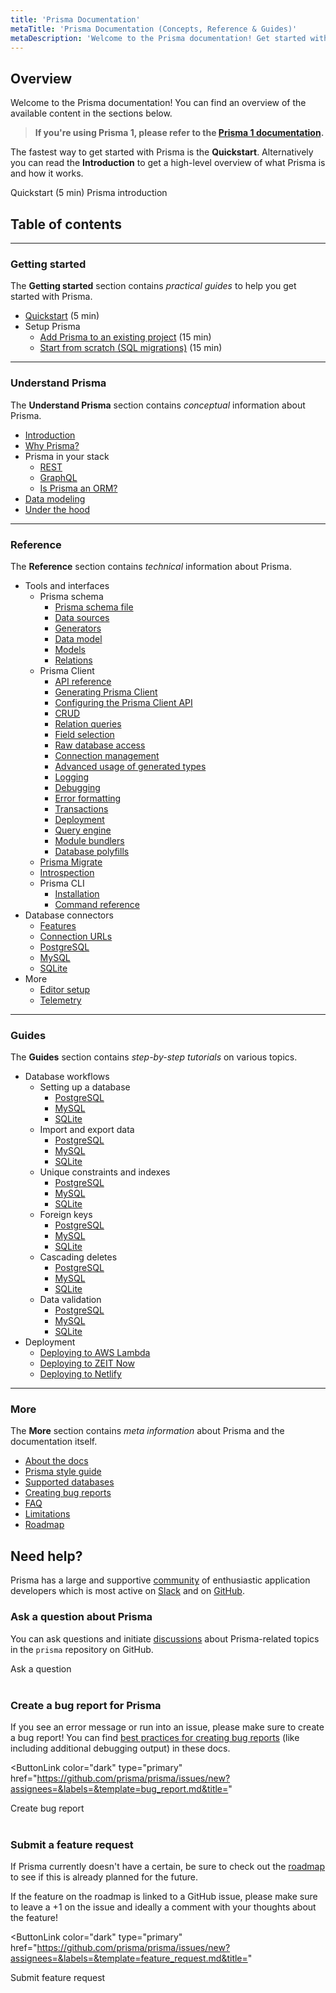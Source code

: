 ```yaml
---
title: 'Prisma Documentation'
metaTitle: 'Prisma Documentation (Concepts, Reference & Guides)'
metaDescription: 'Welcome to the Prisma documentation! Get started with Prisma and connect it to your database, read about the main Prisma concepts and explore the API reference.'
---
```


## Overview

Welcome to the Prisma documentation! You can find an overview of the available content in the sections below.

> **If you're using Prisma 1, please refer to the [Prisma 1 documentation](https://www.prisma.io/docs/1.34).**

The fastest way to get started with Prisma is the **Quickstart**. Alternatively you can read the **Introduction** to get a high-level overview of what Prisma is and how it works.

<ButtonLink color="dark" type="primary" href="./getting-started/quickstart">
  Quickstart (5 min)
</ButtonLink>
<ButtonLink color="dark" type="primary" href="./understand-prisma/introduction">
  Prisma introduction
</ButtonLink>

## Table of contents

---

### Getting started

The **Getting started** section contains _practical guides_ to help you get started with Prisma.

- [Quickstart](./getting-started/quickstart) (5 min)
- Setup Prisma
  - [Add Prisma to an existing project](./getting-started/setup-prisma/add-to-existing-project) (15 min)
  - [Start from scratch (SQL migrations)](./getting-started/setup-prisma/start-from-scratch-sql-migrations) (15 min)

---

### Understand Prisma

The **Understand Prisma** section contains _conceptual_ information about Prisma.

- [Introduction](./understand-prisma/introduction)
- [Why Prisma?](./understand-prisma/why-prisma)
- Prisma in your stack
  - [REST](./understand-prisma/prisma-in-your-stack/rest)
  - [GraphQL](./understand-prisma/prisma-in-your-stack/graphql)
  - [Is Prisma an ORM?](./understand-prisma/prisma-in-your-stack/is-prisma-an-orm)
- [Data modeling](./understand-prisma/data-modeling)
- [Under the hood](./understand-prisma/under-the-hood)

---

### Reference

The **Reference** section contains _technical_ information about Prisma.

- Tools and interfaces
  - Prisma schema
    - [Prisma schema file](./reference/tools-and-interfaces/prisma-schema/prisma-schema-file)
    - [Data sources](./reference/tools-and-interfaces/prisma-schema/data-sources)
    - [Generators](./reference/tools-and-interfaces/prisma-schema/generators)
    - [Data model](./reference/tools-and-interfaces/prisma-schema/data-model)
    - [Models](./reference/tools-and-interfaces/prisma-schema/models)
    - [Relations](./reference/tools-and-interfaces/prisma-schema/relations)
  - Prisma Client
    - [API reference](./reference/tools-and-interfaces/prisma-client/api)
    - [Generating Prisma Client](./reference/tools-and-interfaces/prisma-client/generating-prisma-client)
    - [Configuring the Prisma Client API](./reference/tools-and-interfaces/prisma-client/configuring-the-prisma-client-api)
    - [CRUD](./reference/tools-and-interfaces/prisma-client/crud)
    - [Relation queries](./reference/tools-and-interfaces/prisma-client/relation-queries)
    - [Field selection](./reference/tools-and-interfaces/prisma-client/field-selection)
    - [Raw database access](./reference/tools-and-interfaces/prisma-client/raw-database-access)
    - [Connection management](./reference/tools-and-interfaces/prisma-client/connection-management)
    - [Advanced usage of generated types](./reference/tools-and-interfaces/prisma-client/advanced-usage-of-generated-types)
    - [Logging](./reference/tools-and-interfaces/prisma-client/logging)
    - [Debugging](./reference/tools-and-interfaces/prisma-client/debugging)
    - [Error formatting](./reference/tools-and-interfaces/prisma-client/error-formatting)
    - [Transactions](./reference/tools-and-interfaces/prisma-client/transactions)
    - [Deployment](./reference/tools-and-interfaces/prisma-client/deployment)
    - [Query engine](./reference/tools-and-interfaces/prisma-client/query-engine)
    - [Module bundlers](./reference/tools-and-interfaces/prisma-client/module-bundlers)
    - [Database polyfills](./reference/tools-and-interfaces/prisma-client/database-polyfills)
  - [Prisma Migrate](./reference/tools-and-interfaces/prisma-migrate)
  - [Introspection](./reference/tools-and-interfaces/introspection)
  - Prisma CLI
    - [Installation](./reference/tools-and-interfaces/prisma-cli/installation)
    - [Command reference](./reference/tools-and-interfaces/prisma-cli/command-reference)
- Database connectors
  - [Features](./reference/database-connectors/database-features)
  - [Connection URLs](./reference/database-connectors/connection-urls)
  - [PostgreSQL](./reference/database-connectors/postgresql)
  - [MySQL](./reference/database-connectors/mysql)
  - [SQLite](./reference/database-connectors/sqlite)
- More
  - [Editor setup](./reference/more/editor-setup)
  - [Telemetry](./reference/more/telemetry)

---

### Guides

The **Guides** section contains _step-by-step tutorials_ on various topics.

- Database workflows
  - Setting up a database
    - [PostgreSQL](./guides/database-workflows/setting-up-a-database/postgresql)
    - [MySQL](./guides/database-workflows/setting-up-a-database/mysql)
    - [SQLite](./guides/database-workflows/setting-up-a-database/sqlite)
  - Import and export data
    - [PostgreSQL](./guides/database-workflows/import-and-export-data/postgresql)
    - [MySQL](./guides/database-workflows/import-and-export-data/mysql)
    - [SQLite](./guides/database-workflows/import-and-export-data/sqlite)
  - Unique constraints and indexes
    - [PostgreSQL](./guides/database-workflows/unique-constraints-and-indexes/postgresql)
    - [MySQL](./guides/database-workflows/unique-constraints-and-indexes/mysql)
    - [SQLite](./guides/database-workflows/unique-constraints-and-indexes/sqlite)
  - Foreign keys
    - [PostgreSQL](./guides/database-workflows/foreign-keys/postgresql)
    - [MySQL](./guides/database-workflows/foreign-keys/mysql)
    - [SQLite](./guides/database-workflows/foreign-keys/sqlite)
  - Cascading deletes
    - [PostgreSQL](./guides/database-workflows/cascading-deletes/postgresql)
    - [MySQL](./guides/database-workflows/cascading-deletes/mysql)
    - [SQLite](./guides/database-workflows/cascading-deletes/sqlite)
  - Data validation
    - [PostgreSQL](./guides/database-workflows/data-validation/postgresql)
    - [MySQL](./guides/database-workflows/data-validation/mysql)
    - [SQLite](./guides/database-workflows/data-validation/sqlite)
- Deployment
  - [Deploying to AWS Lambda](./guides/deployment/deploying-to-aws-lambda)
  - [Deploying to ZEIT Now](./guides/deployment/deploying-to-zeit-now)
  - [Deploying to Netlify](./guides/deployment/deploying-to-netlify)

---

### More

The **More** section contains _meta information_ about Prisma and the documentation itself.

- [About the docs](./more/about-the-docs)
- [Prisma style guide](./more//style-guide)
- [Supported databases](./more/supported-databases)
- [Creating bug reports](./more/creating-bug-reports)
- [FAQ](./more/faq)
- [Limitations](./more/limitations)
- [Roadmap](./more/roadmap)

## Need help?

Prisma has a large and supportive [community](https://prisma.io/community) of enthusiastic application developers which is most active on [Slack](https://slack.prisma.io) and on [GitHub](https://github.com/prisma/prisma).

### Ask a question about Prisma

You can ask questions and initiate [discussions](https://github.com/prisma/prisma/discussions/) about Prisma-related topics in the `prisma` repository on GitHub.

<ButtonLink color="dark" type="primary" href="https://github.com/prisma/prisma/discussions/new">
  Ask a question
</ButtonLink>
<br />
<br />

### Create a bug report for Prisma

If you see an error message or run into an issue, please make sure to create a bug report! You can find [best practices for creating bug reports](./more/creating-bug-reports) (like including additional debugging output) in these docs.

<ButtonLink
  color="dark"
  type="primary"
  href="https://github.com/prisma/prisma/issues/new?assignees=&labels=&template=bug_report.md&title="
>
  Create bug report
</ButtonLink>
<br />
<br />

### Submit a feature request

If Prisma currently doesn't have a certain, be sure to check out the [roadmap](./more/roadmap) to see if this is already planned for the future.

If the feature on the roadmap is linked to a GitHub issue, please make sure to leave a +1 on the issue and ideally a comment with your thoughts about the feature!

<ButtonLink
  color="dark"
  type="primary"
  href="https://github.com/prisma/prisma/issues/new?assignees=&labels=&template=feature_request.md&title="
>
  Submit feature request
</ButtonLink>
